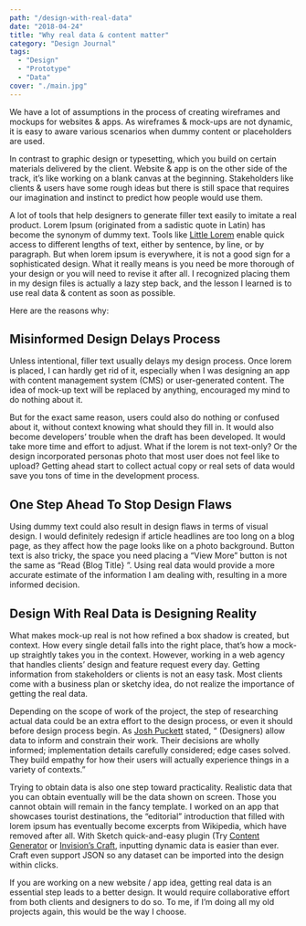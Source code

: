 ```yaml
---
path: "/design-with-real-data"
date: "2018-04-24"
title: "Why real data & content matter"
category: "Design Journal"
tags: 
  - "Design"
  - "Prototype"
  - "Data"
cover: "./main.jpg"
---
```


We have a lot of assumptions in the process of creating wireframes and mockups for websites & apps. As wireframes & mock-ups are not dynamic, it is easy to aware various scenarios when dummy content or placeholders are used.

In contrast to graphic design or typesetting, which you build on certain materials delivered by the client. Website & app is on the other side of the track, it’s like working on a blank canvas at the beginning. Stakeholders like clients & users have some rough ideas but there is still space that requires our imagination and instinct to predict how people would use them.

A lot of tools that help designers to generate filler text easily to imitate a real product. Lorem Ipsum (originated from a sadistic quote in Latin) has become the synonym of dummy text. Tools like [Little Lorem](https://itunes.apple.com/us/app/littleipsum/id405772121?mt=12) enable quick access to different lengths of text, either by sentence, by line, or by paragraph. But when lorem ipsum is everywhere, it is not a good sign for a sophisticated design. What it really means is you need be more thorough of your design or you will need to revise it after all. I recognized placing them in my design files is actually a lazy step back, and the lesson I learned is to use real data & content as soon as possible.

Here are the reasons why:

## Misinformed Design Delays Process

Unless intentional, filler text usually delays my design process. Once lorem is placed, I can hardly get rid of it, especially when I was designing an app with content management system (CMS) or user-generated content. The idea of mock-up text will be replaced by anything, encouraged my mind to do nothing about it.

But for the exact same reason, users could also do nothing or confused about it, without context knowing what should they fill in. It would also become developers’ trouble when the draft has been developed. It would take more time and effort to adjust. What if the lorem is not text-only? Or the design incorporated personas photo that most user does not feel like to upload? Getting ahead start to collect actual copy or real sets of data would save you tons of time in the development process.

## One Step Ahead To Stop Design Flaws

Using dummy text could also result in design flaws in terms of visual design. I would definitely redesign if article headlines are too long on a blog page, as they affect how the page looks like on a photo background. Button text is also tricky, the space you need placing a “View More” button is not the same as “Read {Blog Title} ”. Using real data would provide a more accurate estimate of the information I am dealing with, resulting in a more informed decision.

## Design With Real Data is Designing Reality

What makes mock-up real is not how refined a box shadow is created, but context. How every single detail falls into the right place, that’s how a mock-up straightly takes you in the context. However, working in a web agency that handles clients’ design and feature request every day. Getting information from stakeholders or clients is not an easy task. Most clients come with a business plan or sketchy idea, do not realize the importance of getting the real data.

Depending on the scope of work of the project, the step of researching actual data could be an extra effort to the design process, or even it should before design process begin. As [Josh Puckett](https://medium.com/bridge-collection/modern-design-tools-using-real-data-62d499e97482) stated, “ (Designers) allow data to inform and constrain their work. Their decisions are wholly informed; implementation details carefully considered; edge cases solved. They build empathy for how their users will actually experience things in a variety of contexts.”

Trying to obtain data is also one step toward practicality. Realistic data that you can obtain eventually will be the data shown on screen. Those you cannot obtain will remain in the fancy template. I worked on an app that showcases tourist destinations, the “editorial” introduction that filled with lorem ipsum has eventually become excerpts from Wikipedia, which have removed after all. With Sketch quick-and-easy plugin (Try [Content Generator](https://github.com/timuric/Content-generator-sketch-plugin) or [Invision’s Craft](https://www.invisionapp.com/craft), inputting dynamic data is easier than ever. Craft even support JSON so any dataset can be imported into the design within clicks.

If you are working on a new website / app idea, getting real data is an essential step leads to a better design. It would require collaborative effort from both clients and designers to do so. To me, if I’m doing all my old projects again, this would be the way I choose.